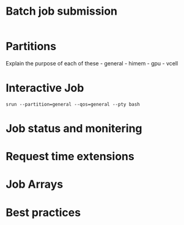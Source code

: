# Batch job submission
```bash


```

# Partitions
Explain the purpose of each of these
- general
- himem
- gpu
- vcell

# Interactive Job
`srun --partition=general --qos=general --pty bash`

# Job status and monitering

# Request time extensions

# Job Arrays

# Best practices
